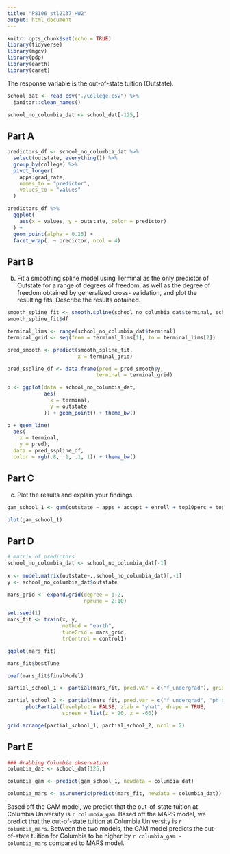```yaml
---
title: "P8106_stl2137_HW2"
output: html_document
---
```


```r
knitr::opts_chunk$set(echo = TRUE)
library(tidyverse)
library(mgcv)
library(pdp)
library(earth)
library(caret)
```

The response variable is the out-of-state tuition (Outstate). 
```r
school_dat <- read_csv("./College.csv") %>% 
  janitor::clean_names()

school_no_columbia_dat <- school_dat[-125,]
```

## Part A 

```r
predictors_df <- school_no_columbia_dat %>% 
  select(outstate, everything()) %>% 
  group_by(college) %>% 
  pivot_longer(
    apps:grad_rate, 
    names_to = "predictor",
    values_to = "values"
  )

predictors_df %>% 
  ggplot(
    aes(x = values, y = outstate, color = predictor)
  ) +
  geom_point(alpha = 0.25) +
  facet_wrap(. ~ predictor, ncol = 4)
```

## Part B
(b) Fit a smoothing spline model using Terminal as the only predictor of Outstate for a range of degrees of freedom, as well as the degree of freedom obtained by generalized cross- validation, and plot the resulting fits. Describe the results obtained.
```r
smooth_spline_fit <- smooth.spline(school_no_columbia_dat$terminal, school_no_columbia_dat$outstate)
smooth_spline_fit$df

terminal_lims <- range(school_no_columbia_dat$terminal)
terminal_grid <- seq(from = terminal_lims[1], to = terminal_lims[2])

pred_smooth <- predict(smooth_spline_fit, 
                       x = terminal_grid)

pred_sspline_df <- data.frame(pred = pred_smooth$y,
                             terminal = terminal_grid)

p <- ggplot(data = school_no_columbia_dat, 
            aes(
              x = terminal,
              y = outstate
            )) + geom_point() + theme_bw()

p + geom_line(
  aes(
    x = terminal, 
    y = pred), 
  data = pred_sspline_df,
  color = rgb(.8, .1, .1, 1)) + theme_bw()
```

## Part C
(c) Plot the results and explain your findings.
```r
gam_school_1 <- gam(outstate ~ apps + accept + enroll + top10perc + top25perc + f_undergrad + p_undergrad + room_board + books + personal + ph_d + s(terminal) + s_f_ratio + perc_alumni + expend + grad_rate, data = school_no_columbia_dat)

plot(gam_school_1)
```

## Part D

```r
# matrix of predictors 
school_no_columbia_dat <- school_no_columbia_dat[-1]
  
x <- model.matrix(outstate~.,school_no_columbia_dat)[,-1]
y <- school_no_columbia_dat$outstate

mars_grid <- expand.grid(degree = 1:2,
                         nprune = 2:10)

set.seed(1)
mars_fit <- train(x, y, 
                  method = "earth",
                  tuneGrid = mars_grid,
                  trControl = control1)

ggplot(mars_fit)

mars_fit$bestTune

coef(mars_fit$finalModel) 
```

```r
partial_school_1 <- partial(mars_fit, pred.var = c("f_undergrad"), grid.resolution = 10) %>% autoplot()

partial_school_2 <- partial(mars_fit, pred.var = c("f_undergrad", "ph_d"), grid.resolution = 10) %>% 
      plotPartial(levelplot = FALSE, zlab = "yhat", drape = TRUE, 
                  screen = list(z = 20, x = -60))

grid.arrange(partial_school_1, partial_school_2, ncol = 2)
```

## Part E

```r
### Grabbing Columbia observation
columbia_dat <- school_dat[125,]

columbia_gam <- predict(gam_school_1, newdata = columbia_dat)

columbia_mars <- as.numeric(predict(mars_fit, newdata = columbia_dat))

```

Based off the GAM model, we predict that the out-of-state tuition at Columbia University is `r columbia_gam`. Based off the MARS model, we predict that the out-of-state tuition at Columbia University is `r columbia_mars`. Between the two models, the GAM model predicts the out-of-state tuition for Columbia to be higher by `r columbia_gam - columbia_mars` compared to MARS model. 
